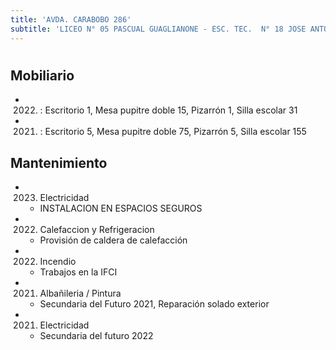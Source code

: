 ```yaml
---
title: 'AVDA. CARABOBO 286'
subtitle: 'LICEO N° 05 PASCUAL GUAGLIANONE - ESC. TEC.  N° 18 JOSE ANTONIO ALVAREZ CONDARCO'
---
```


#


## Mobiliario

*  (2022) : Escritorio 1, Mesa pupitre doble 15, Pizarrón 1, Silla escolar 31 

*  (2021) : Escritorio 5, Mesa pupitre doble 75, Pizarrón 5, Silla escolar 155 





## Mantenimiento

*  (2023) Electricidad 
    + INSTALACION EN ESPACIOS SEGUROS

*  (2022) Calefaccion y Refrigeracion 
    + Provisión de caldera de calefacción

*  (2022) Incendio 
    + Trabajos en la IFCI

*  (2021) Albañileria / Pintura 
    + Secundaria del Futuro 2021, Reparación solado exterior

*  (2021) Electricidad 
    + Secundaria del futuro 2022



